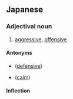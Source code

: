 ==Japanese==
{{ja-kanjitab|攻|撃|的}}

===Adjectival noun===
{{ja-adj|こうげきてき|decl=na}}

# [[aggressive]], [[offensive]]

====Antonyms====
* {{l|ja|守備的}} ([[defensive]])
* {{l|ja|冷静}} ([[calm]])

====Inflection====
{{ja-na|攻撃的|こうげきてき|kōgekiteki}}